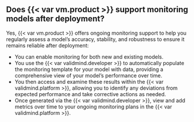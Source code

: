 ## Does {{< var vm.product >}} support monitoring models after deployment?

Yes, {{< var vm.product >}} offers ongoing monitoring support to help you regularly assess a model’s accuracy, stability, and robustness to ensure it remains reliable after deployment: 

- You can enable monitoring for both new and existing models.
- You use the {{< var validmind.developer >}} to automatically populate the monitoring template for your model with data, providing a comprehensive view of your model’s performance over time.
- You then access and examine these results within the {{< var validmind.platform >}}, allowing you to identify any deviations from expected performance and take corrective actions as needed.
- Once generated via the {{< var validmind.developer >}}, view and add metrics over time to your ongoing monitoring plans in the {{< var validmind.platform >}}.